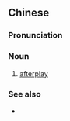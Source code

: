 {{also|后戏}}
==Chinese==
{{zh-forms|s=后戏}}
{{wikipedia|lang=zh}}

===Pronunciation===
{{zh-pron
|m=hòuxì
|cat=n
}}

===Noun===
{{zh-noun}}

# [[afterplay]]

===See also===
* {{zh-l|前戲}}

{{zh-cat|Sex}}